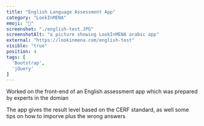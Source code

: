 ```yaml
---
title: "English Language Assessment App"
category: "LookInMENA"
emoji: "💯"
screenshot: "./english-test.JPG"
screenshotAlt: "a picture showing LookInMENA arabic app"
external: "https://lookinmena.com/english-test"
visible: "true"
position: 4
tags: [
  'Bootstrap',
  'jQuery'
]
---
```


Worked on the front-end of an English assessment app which was prepared by experts in the domian

The app gives the result level based on the CERF standard, as well some tips on how to imporve plus the wrong answers 